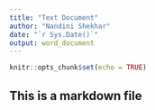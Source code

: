 ```yaml
---
title: "Text Document"
author: "Nandini Shekhar"
date: "`r Sys.Date()`"
output: word_document
---
```


```r
knitr::opts_chunk$set(echo = TRUE)
```

## This is a markdown file
